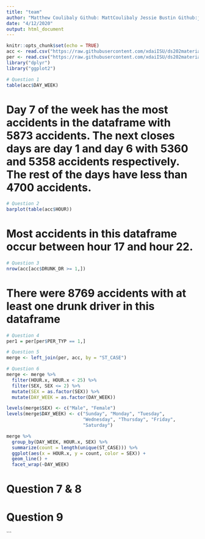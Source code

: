 ```yaml
---
title: "team"
author: "Matthew Coulibaly Github: MattCoulibaly Jessie Bustin Github:jebustin"
date: "4/12/2020"
output: html_document
---
```


```r
knitr::opts_chunk$set(echo = TRUE)
acc <- read.csv("https://raw.githubusercontent.com/xdaiISU/ds202materials/master/hwlabs/fars2017/accident.csv", stringsAsFactors = FALSE)
per <- read.csv("https://raw.githubusercontent.com/xdaiISU/ds202materials/master/hwlabs/fars2017/person.csv", stringsAsFactors = FALSE)
library("dplyr")
library("ggplot2")
```

```r
# Question 1
table(acc$DAY_WEEK)
```
# Day 7 of the week has the most accidents in the dataframe with 5873 accidents. The next closes days are day 1 and day 6 with 5360 and 5358 accidents respectively. The rest of the days have less than 4700 accidents.

```r
# Question 2
barplot(table(acc$HOUR))
```

# Most accidents in this dataframe occur between hour 17 and hour 22.

```r
# Question 3
nrow(acc[acc$DRUNK_DR >= 1,])
```
# There were 8769 accidents with at least one drunk driver in this dataframe

```r
# Question 4
per1 = per[per$PER_TYP == 1,]
```

```r
# Question 5
merge <- left_join(per, acc, by = "ST_CASE")
```

```r
# Question 6
merge <- merge %>%
  filter(HOUR.x, HOUR.x < 25) %>%
  filter(SEX, SEX <= 2) %>%
  mutate(SEX = as.factor(SEX)) %>%
  mutate(DAY_WEEK = as.factor(DAY_WEEK))

levels(merge$SEX) <- c("Male", "Female")
levels(merge$DAY_WEEK) <- c("Sunday", "Monday", "Tuesday",
                            "Wednesday", "Thursday", "Friday",
                            "Saturday")

merge %>%
  group_by(DAY_WEEK, HOUR.x, SEX) %>%
  summarize(count = length(unique(ST_CASE))) %>%
  ggplot(aes(x = HOUR.x, y = count, color = SEX)) +
  geom_line() +
  facet_wrap(~DAY_WEEK)
```

# Question 7 & 8


# Question 9
```